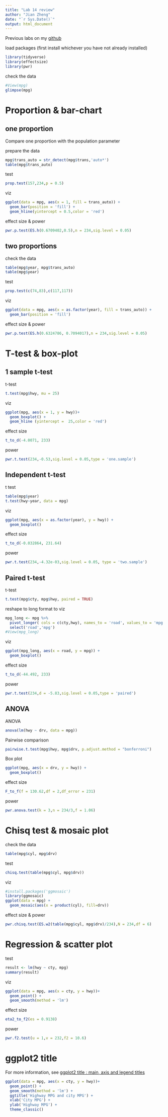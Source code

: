 ---
title: "Lab 14 review"
author: "Jian Zheng"
date: "`r Sys.Date()`"
output: html_document
---

Previous labs on my [github](https://github.com/jzheng23/INST314)

load packages (first install whichever you have not already installed)

```{r}
library(tidyverse)
library(effectsize)
library(pwr)
```

check the data

```{r}
#View(mpg)
glimpse(mpg)
```

# Proportion & bar-chart

## one proportion

Compare one proportion with the population parameter

prepare the data
```{r}
mpg$trans_auto = str_detect(mpg$trans,'auto*')
table(mpg$trans_auto)
```

test
```{r}
prop.test(157,234,p = 0.5)
```

viz
```{r}
ggplot(data = mpg, aes(x = 1, fill = trans_auto)) +
  geom_bar(position = 'fill') +
  geom_hline(yintercept = 0.5,color = 'red')
```

effect size & power
```{r}
pwr.p.test(ES.h(0.6709402,0.5),n = 234,sig.level = 0.05)
```


## two proportions
check the data
```{r}
table(mpg$year, mpg$trans_auto)
table(mpg$year)
```

test
```{r}
prop.test(c(74,83),c(117,117))
```


viz
```{r}
ggplot(data = mpg, aes(x = as.factor(year), fill = trans_auto)) +
  geom_bar(position = 'fill')
```

effect size & power
```{r}
pwr.p.test(ES.h(0.6324786, 0.7094017),n = 234,sig.level = 0.05)
```


# T-test & box-plot

## 1 sample t-test

t-test
```{r}
t.test(mpg$hwy, mu = 25)
```

viz
```{r}
ggplot(mpg, aes(x = 1, y = hwy))+
  geom_boxplot() +
  geom_hline (yintercept =  25,color = 'red')
```

effect size
```{r}
t_to_d(-4.0071, 233)
```

power
```{r}
pwr.t.test(234,-0.53,sig.level = 0.05,type = 'one.sample')
```

## Independent t-test
t test
```{r}
table(mpg$year)
t.test(hwy~year, data = mpg)
```

viz
```{r}
ggplot(mpg, aes(x = as.factor(year), y = hwy)) +
  geom_boxplot()
```

effect size
```{r}
t_to_d(-0.032864, 231.64)
```

power
```{r}
pwr.t.test(234,-4.32e-03,sig.level = 0.05, type = 'two.sample')
```


## Paired t-test
t-test
```{r}
t.test(mpg$cty, mpg$hwy, paired = TRUE)
```

reshape to long format to viz
```{r}
mpg_long <- mpg %>% 
  pivot_longer( cols = c(cty,hwy), names_to = 'road', values_to = 'mpg') %>%
  select('road','mpg')
#View(mpg_long)
```

viz
```{r}
ggplot(mpg_long, aes(x = road, y = mpg)) +
  geom_boxplot()
```

effect size
```{r}
t_to_d(-44.492, 233)
```

power
```{r}
pwr.t.test(234,d = -5.83,sig.level = 0.05,type = 'paired')
```


## ANOVA

ANOVA
```{r}
anova(lm(hwy ~ drv, data = mpg))
```

Pairwise comparison
```{r}
pairwise.t.test(mpg$hwy, mpg$drv, p.adjust.method = "bonferroni")
```

Box plot
```{r}
ggplot(mpg, aes(x = drv, y = hwy)) +
  geom_boxplot()
```

effect size
```{r}
F_to_f(f = 130.62,df = 2,df_error = 231)
```

power
```{r}
pwr.anova.test(k = 3,n = 234/3,f = 1.06)
```
# Chisq test & mosaic plot

check the data
```{r}
table(mpg$cyl, mpg$drv)
```

test
```{r}
chisq.test(table(mpg$cyl, mpg$drv))
```

viz
```{r}
#install.packages('ggmosaic')
library(ggmosaic)
ggplot(data = mpg) +
  geom_mosaic(aes(x = product(cyl), fill=drv))
```

effect size & power
```{r}
pwr.chisq.test(ES.w2(table(mpg$cyl, mpg$drv)/234),N = 234,df = 6)
```


# Regression & scatter plot

test
```{r}
result <- lm(hwy ~ cty, mpg)
summary(result)
```

viz
```{r}
ggplot(data = mpg, aes(x = cty, y = hwy))+
  geom_point() +
  geom_smooth(method = 'lm')
```


effect size
```{r}
eta2_to_f2(es = 0.9138)
```


power
```{r}
pwr.f2.test(u = 1,v = 232,f2 = 10.6)
```

# ggplot2 title

For more information, see [ggplot2 title : main, axis and legend titles](http://www.sthda.com/english/wiki/ggplot2-title-main-axis-and-legend-titles)

```{r}

ggplot(data = mpg, aes(x = cty, y = hwy))+
  geom_point() +
  geom_smooth(method = 'lm') +
  ggtitle('Highway MPG and city MPG') +
  xlab('City MPG') +
  ylab('Highway MPG') +
  theme_classic()

```
